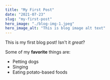 ```yaml
---
title: "My First Post"
date: "2021-07-23"
slug: "my-first-post"
hero_image: "./blog-img-1.jpeg"
hero_image_alt: "This is blog image alt text"
---
```


This is my first blog post! Isn't it _great_?

Some of my **favorite** things are:

- Petting dogs
- Singing
- Eating potato-based foods
